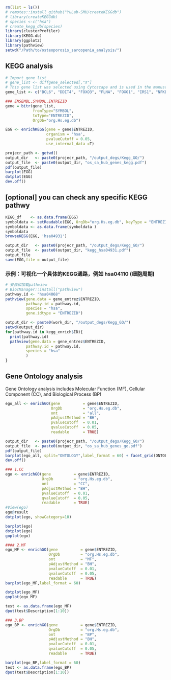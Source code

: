```r
rm(list = ls())
# remotes::install_github("YuLab-SMU/createKEGGdb")
# library(createKEGGdb)
# species <-c("hsa")
# create_kegg_db(species)
library(clusterProfiler)
library(KEGG.db)
library(ggplot2)
library(pathview)
setwd("/Path/to/osteoporosis_sarcopenia_analysis/")
```

## KEGG analysis
```r
# Import gene list
# gene_list <- diffgene_selected[,"X"]
# This gene list was selected using Cytoscape and is used in the manuscript. You may replace it with any gene list you have obtained.
gene_list <- c("BCL6", "DDIT4", "FOXO3", "FLNA", "FOXO1", "IRS1", "NFKBIA", "PGK1", "STAT3") 

### ENSEMBL,SYMBOL,ENTREZID
gene = bitr(gene_list, 
            fromType="SYMBOL", 
            toType="ENTREZID", 
            OrgDb="org.Hs.eg.db")

EGG <- enrichKEGG(gene = gene$ENTREZID,
                  organism = 'hsa',
                  pvalueCutoff = 0.05,
                  use_internal_data =T)

projecr_path <- getwd()
output_dir   <- paste0(projecr_path, "/output_degs/Kegg_GO/")
output_file  <- paste0(output_dir, "os_sa_hub_genes_kegg.pdf")
pdf(output_file)  
barplot(EGG)
dotplot(EGG)
dev.off()
```

## [optional] you can check any specific KEGG pathwy
```r
KEGG_df    <- as.data.frame(EGG)
symboldata <- setReadable(EGG, OrgDb="org.Hs.eg.db", keyType = "ENTREZID")
symboldata <- as.data.frame(symboldata )
symboldata
browseKEGG(EGG, 'hsa04931')

output_dir   <- paste0(projecr_path, "/output_degs/Kegg_GO/")
output_file  <- paste0(output_dir, "kegg_hsa04931.pdf")
output_file
save(EGG,file = output_file)
```

### 示例：可视化一个具体的KEGG通路，例如 hsa04110 (细胞周期)
```r
# 安装和加载pathview
# BiocManager::install("pathview")
pathway.id <- "hsa04068"
pathview(gene.data = gene_entrez$ENTREZID,
         pathway.id = pathway.id,
         species = "hsa",
         gene.idtype = "ENTREZID")

output_dir <- paste0(work_dir, "/output_degs/Kegg_GO/")
setwd(output_dir)
for(pathway.id in kegg_enrich$ID){
  print(pathway.id)
  pathview(gene.data = gene_entrez$ENTREZID,
         pathway.id = pathway.id,
         species = "hsa"
         ) 
}
```

#############################################################################
## Gene Ontology analysis
Gene Ontology analysis includes Molecular Function (MF), Cellular Component (CC), and Biological Process (BP)
```r
ego_all <- enrichGO(gene          = gene$ENTREZID,
                    OrgDb         = "org.Hs.eg.db",
                    ont           = "all",
                    pAdjustMethod = "BH",
                    pvalueCutoff  = 0.01,
                    qvalueCutoff  = 0.05,
                    readable      = TRUE)

output_dir   <- paste0(projecr_path, "/output_degs/Kegg_GO/")
output_file  <- paste0(output_dir, "os_sa_hub_genes_go.pdf")
pdf(output_file)
barplot(ego_all, split="ONTOLOGY",label_format = 60) + facet_grid(ONTOLOGY~., scale="free")
dev.off() 
```

```r
### 1.CC
ego <- enrichGO(gene          = gene$ENTREZID,
                OrgDb         = "org.Hs.eg.db",
                ont           = "CC",
                pAdjustMethod = "BH",
                pvalueCutoff  = 0.01,
                qvalueCutoff  = 0.05,
                readable      = TRUE)
#View(ego)
ego@result
dotplot(ego, showCategory=10)

barplot(ego)
dotplot(ego)
goplot(ego)
```

```r
#### 2.MF
ego_MF <- enrichGO(gene          = gene$ENTREZID,
                   OrgDb         = "org.Hs.eg.db",
                   ont           = "MF",
                   pAdjustMethod = "BH",
                   pvalueCutoff  = 0.01,
                   qvalueCutoff  = 0.05,
                   readable      = TRUE)
barplot(ego_MF,label_format = 60)

dotplot(ego_MF)
goplot(ego_MF)

test <- as.data.frame(ego_MF)
dput(test$Description[1:10])
```

```r
### 3.BP
ego_BP <- enrichGO(gene          = gene$ENTREZID,
                   OrgDb         = "org.Hs.eg.db",
                   ont           = "BP",
                   pAdjustMethod = "BH",
                   pvalueCutoff  = 0.01,
                   qvalueCutoff  = 0.05,
                   readable      = TRUE)

barplot(ego_BP,label_format = 60)
test <- as.data.frame(ego_BP)
dput(test$Description[1:10])
```
